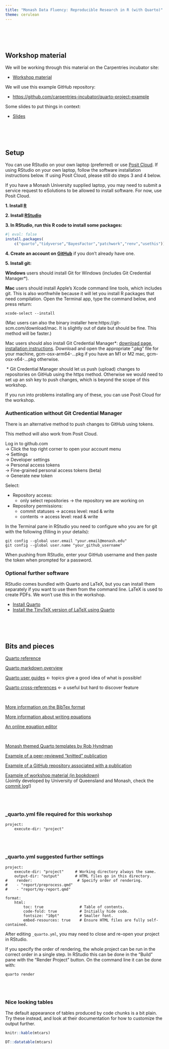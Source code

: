 ```yaml
---
title: "Monash Data Fluency: Reproducible Research in R (with Quarto)"
theme: cerulean
---
```



<br>
<br>
<br>

## Workshop material

We will be working through this material on the Carpentries incubator site:

* [Workshop material](https://carpentries-incubator.github.io/reproducible-publications-quarto/index.html){target="_blank"}

We will use this example GitHub repository:

* <https://github.com/carpentries-incubator/quarto-project-example>{target="_blank"}

Some slides to put things in context:

* [Slides](slideshow.html){target="_blank"}

<br>
<br>
<br>

## Setup

You can use RStudio on your own laptop (preferred) or use [Posit Cloud](https://posit.cloud/). If using RStudio on your own laptop, follow the software installation instructions below. If using Posit Cloud, please still do steps 3 and 4 below.

If you have a Monash University supplied laptop, you may need to submit a service request to eSolutions to be allowed to install software. For now, use Posit Cloud.

**1. Install [R](https://cran.r-project.org/index.html)**

**2. Install [RStudio](https://posit.co/download/rstudio-desktop/)**

**3. In RStudio, run this R code to install some packages:**

```r
#| eval: false
install.packages(
    c("quarto","tidyverse","BayesFactor","patchwork","renv","usethis"))
```

**4. Create an account on [GitHub](https://github.com/)** if you don't already have one.

**5. Install git:**

**Windows** users should install Git for Windows (includes Git Credential Manager*).

**Mac** users should install Apple's Xcode command line tools, which includes git. This is also worthwhile because it will let you install R packages that need compilation. Open the Terminal app, type the command below, and press return:

```
xcode-select --install
```

(Mac users can also the binary installer here: ​​https://git-scm.com/download/mac. It is slightly out of date but should be fine. This method will be faster.)

Mac users should also install Git Credential Manager*: [download page](https://github.com/git-ecosystem/git-credential-manager/releases/), [installation instructions](https://github.com/GitCredentialManager/git-credential-manager/blob/release/docs/install.md). Download and open the appropriate ".pkg" file for your machine, gcm-osx-arm64-...pkg if you have an M1 or M2 mac, gcm-osx-x64-...pkg otherwise.

&nbsp;* Git Credential Manager should let us push (upload) changes to repositories on GitHub using the https method. Otherwise we would need to set up an ssh key to push changes, which is beyond the scope of this workshop.

If you run into problems installing any of these, you can use Posit Cloud for the workshop.


### Authentication without Git Credential Manager

There is an alternative method to push changes to GitHub using tokens.

This method will also work from Posit Cloud.

Log in to github.com
<br>→ Click the top right corner to open your account menu
<br>→ Settings
<br>→ Developer settings
<br>→ Personal access tokens
<br>→ Fine-grained personal access tokens (beta)
<br>→ Generate new token

Select:

* Repository access:
    * only select repositories → the repository we are working on
* Repository permissions:
    * commit statuses → access level: read & write
    * contents → access level: read & write

In the Terminal pane in RStudio you need to configure who you are for git with the following (filling in your details):

```
git config --global user.email "your.email@monash.edu"
git config --global user.name "your_github_username"
```

When pushing from RStudio, enter your GitHub username and then paste the token when prompted for a password.

### Optional further software

RStudio comes bundled with Quarto and LaTeX, but you can install them separately if you want to use them from the command line. LaTeX is used to create PDFs. We won't use this in the workshop.

* [Install Quarto](https://quarto.org/docs/get-started/)
* [Install the TinyTeX version of LaTeX using Quarto](https://quarto.org/docs/output-formats/pdf-engine.html)



<br>
<br>
<br>

## Bits and pieces

[Quarto reference](https://quarto.org/docs/reference/)

[Quarto markdown overview](https://quarto.org/docs/authoring/markdown-basics.html)

[Quarto user guides](https://quarto.org/docs/guide/) ← topics give a good idea of what is possible!

[Quarto cross-references](https://quarto.org/docs/authoring/cross-references.html) ← a useful but hard to discover feature

<br>

[More information on the BibTex format](https://www.bibtex.com/format/)

[More information about writing equations](https://en.wikibooks.org/wiki/LaTeX/Mathematics)

[An online equation editor](https://latexeditor.lagrida.com/)

<br>

[Monash themed Quarto templates by Rob Hyndman](https://robjhyndman.com/hyndsight/quarto_templates.html)


[Example of a peer-reviewed "knitted" publication](https://f1000research.com/articles/5-1408)

[Example of a GitHub repository associated with a publication](https://github.com/czbiohub/tabula-muris)

[Example of workshop material (in bookdown)](https://github.com/swbioinf/scRNAseqInR_Doco/)
<br>(Jointly developed by University of Queensland and Monash, check the [commit log](https://github.com/swbioinf/scRNAseqInR_Doco/commits/main)!)

<br>
<br>

### _quarto.yml file required for this workshop

```
project:
    execute-dir: "project"
```

<br>
<br>

### _quarto.yml suggested further settings

```
project:
    execute-dir: "project"     # Working directory always the same.
    output-dir: "output"       # HTML files go in this directory.
#    render:                    # Specify order of rendering.
#    - "report/preprocess.qmd"
#    - "report/my-report.qmd"

format:
    html:
        toc: true                # Table of contents.
        code-fold: true          # Initially hide code.
        fontsize: "10pt"         # Smaller font.
        embed-resources: true    # Ensure HTML files are fully self-contained.
```

After editing `_quarto.yml`, you may need to close and re-open your project in RStudio.

If you specify the order of rendering, the whole project can be run in the correct order in a single step. In RStudio this can be done in the "Build" pane with the "Render Project" button. On the command line it can be done with:

```
quarto render
```

<br>
<br>

### Nice looking tables

The default appearance of tables produced by code chunks is a bit plain. Try these instead, and look at their documentation for how to customize the output further.

```r
knitr::kable(mtcars)

DT::datatable(mtcars)
```
